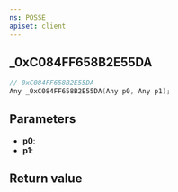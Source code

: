 ```yaml
---
ns: POSSE
apiset: client
---
```

## _0xC084FF658B2E55DA

```c
// 0xC084FF658B2E55DA
Any _0xC084FF658B2E55DA(Any p0, Any p1);
```


## Parameters
* **p0**:
* **p1**:

## Return value